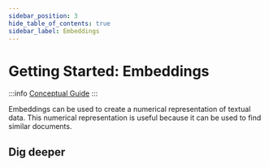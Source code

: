 ```yaml
---
sidebar_position: 3 
hide_table_of_contents: true
sidebar_label: Embeddings
---
```



# Getting Started: Embeddings

:::info
[Conceptual Guide](https://docs.langchain.com/docs/components/models/text-embedding-model)
:::

Embeddings can be used to create a numerical representation of textual data. This numerical representation is useful because it can be used to find similar documents.

## Dig deeper

<DocCardList />
